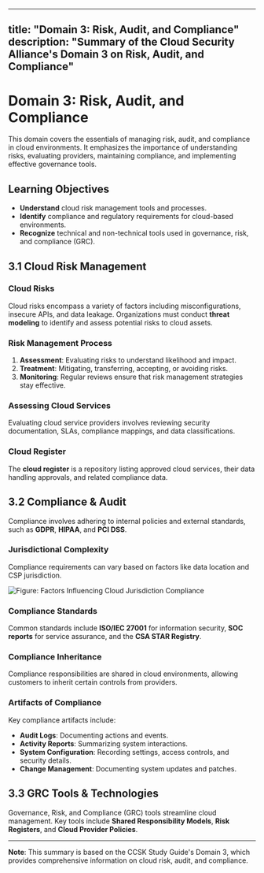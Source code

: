 
---
title: "Domain 3: Risk, Audit, and Compliance"
description: "Summary of the Cloud Security Alliance's Domain 3 on Risk, Audit, and Compliance"
---

# Domain 3: Risk, Audit, and Compliance

This domain covers the essentials of managing risk, audit, and compliance in cloud environments. It emphasizes the importance of understanding risks, evaluating providers, maintaining compliance, and implementing effective governance tools.

## Learning Objectives
- **Understand** cloud risk management tools and processes.
- **Identify** compliance and regulatory requirements for cloud-based environments.
- **Recognize** technical and non-technical tools used in governance, risk, and compliance (GRC).

## 3.1 Cloud Risk Management

### Cloud Risks
Cloud risks encompass a variety of factors including misconfigurations, insecure APIs, and data leakage. Organizations must conduct **threat modeling** to identify and assess potential risks to cloud assets.

### Risk Management Process
1. **Assessment**: Evaluating risks to understand likelihood and impact.
2. **Treatment**: Mitigating, transferring, accepting, or avoiding risks.
3. **Monitoring**: Regular reviews ensure that risk management strategies stay effective.

### Assessing Cloud Services
Evaluating cloud service providers involves reviewing security documentation, SLAs, compliance mappings, and data classifications.

### Cloud Register
The **cloud register** is a repository listing approved cloud services, their data handling approvals, and related compliance data.

## 3.2 Compliance & Audit

Compliance involves adhering to internal policies and external standards, such as **GDPR**, **HIPAA**, and **PCI DSS**.

### Jurisdictional Complexity
Compliance requirements can vary based on factors like data location and CSP jurisdiction.

![Figure: Factors Influencing Cloud Jurisdiction Compliance](jurisdiction-compliance.png)

### Compliance Standards
Common standards include **ISO/IEC 27001** for information security, **SOC reports** for service assurance, and the **CSA STAR Registry**.

### Compliance Inheritance
Compliance responsibilities are shared in cloud environments, allowing customers to inherit certain controls from providers.

### Artifacts of Compliance
Key compliance artifacts include:
- **Audit Logs**: Documenting actions and events.
- **Activity Reports**: Summarizing system interactions.
- **System Configuration**: Recording settings, access controls, and security details.
- **Change Management**: Documenting system updates and patches.

## 3.3 GRC Tools & Technologies

Governance, Risk, and Compliance (GRC) tools streamline cloud management. Key tools include **Shared Responsibility Models**, **Risk Registers**, and **Cloud Provider Policies**.

---

**Note**: This summary is based on the CCSK Study Guide's Domain 3, which provides comprehensive information on cloud risk, audit, and compliance.
